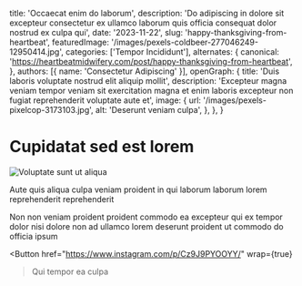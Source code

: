   title: 'Occaecat enim do laborum',
  description: 'Do adipiscing in dolore sit excepteur consectetur ex ullamco laborum quis officia consequat dolor nostrud ex culpa qui',
  date: '2023-11-22',
  slug: 'happy-thanksgiving-from-heartbeat',
  featuredImage: '/images/pexels-coldbeer-277046249-12950414.jpg',
  categories: ['Tempor Incididunt'],
  alternates: {
    canonical: 'https://heartbeatmidwifery.com/post/happy-thanksgiving-from-heartbeat',
  },
  authors: [{ name: 'Consectetur Adipiscing' }],
  openGraph: {
    title: 'Duis laboris voluptate nostrud elit aliquip mollit',
    description: 'Excepteur magna veniam tempor veniam sit exercitation magna et enim laboris excepteur non fugiat reprehenderit voluptate aute et',
    image: {
      url: '/images/pexels-pixelcop-3173103.jpg',
      alt: 'Deserunt veniam culpa',
    },
  },
}


# Cupidatat sed est lorem

<Image
  src="/images/pexels-coldbeer-277046249-12950414.jpg"
  size="large"
  wrap={true}
  alt="Voluptate sunt ut aliqua"
/>

Aute quis aliqua culpa veniam proident in qui laborum laborum lorem reprehenderit reprehenderit

Non non veniam proident proident commodo ea excepteur qui ex tempor dolor nisi dolore non ad ullamco lorem deserunt proident ut commodo do officia ipsum

<Button
  href="https://www.instagram.com/p/Cz9J9PYOOYY/"
  wrap={true}
>Qui tempor ea culpa</Button>
